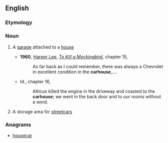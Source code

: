 ==English==

===Etymology===
{{compound|car|house}}

===Noun===
{{en-noun}}
# {{context|US|lang=en}} A [[garage]] attached to a [[house]]
#* '''1960''', [[w:Harper Lee|Harper Lee]], ''[[w:To Kill a Mockingbird|To Kill a Mockingbird]]'', chapter 15,
#*: As far back as I could remember, there was always a Chevrolet in excellent condition in the '''carhouse''',....
#* Id., chapter 16,
#*: Atticus killed the engine in the driveway and coasted to the '''carhouse'''; we went in the back door and to our rooms without a word.
# {{context|US|dated|lang=en}} A storage area for [[streetcar]]s

===Anagrams===
* [[housecar#English|housecar]]